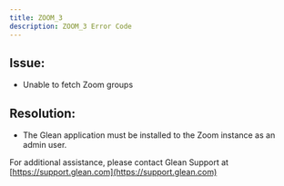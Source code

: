 ```yaml
---
title: ZOOM_3
description: ZOOM_3 Error Code
---
```


## Issue:

- Unable to fetch Zoom groups


## Resolution:

- The Glean application must be installed to the Zoom instance as an admin user.

For additional assistance, please contact Glean Support at [https://support.glean.com](https://support.glean.com)
